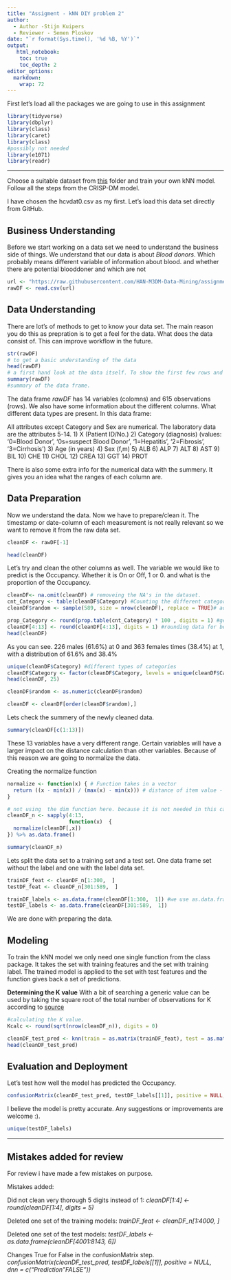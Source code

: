 ```yaml
---
title: "Assigment - kNN DIY problem 2"
author:
  - Author -Stijn Kuipers
  - Reviewer - Semen Ploskov
date: "`r format(Sys.time(), '%d %B, %Y')`"
output:
   html_notebook:
    toc: true
    toc_depth: 2
editor_options: 
  markdown: 
    wrap: 72
---
```


First let's load all the packages we are going to use in this assignment

```r
library(tidyverse)
library(dbplyr)
library(class)
library(caret)
library(class)
#possibly not needed
library(e1071)
library(readr)
```

------------------------------------------------------------------------

Choose a suitable dataset from
[this](https://github.com/HAN-M3DM-Data-Mining/assignments/tree/master/datasets)
folder and train your own kNN model. Follow all the steps from the
CRISP-DM model.

I have chosen the hcvdat0.csv as my first. Let's load this data set
directly from GitHub.

## Business Understanding

Before we start working on a data set we need to understand the business
side of things. We understand that our data is about *Blood donors*. Which
probably means different variable of information about blood. and whether there are potential blooddoner and which are not
```r
url <- "https://raw.githubusercontent.com/HAN-M3DM-Data-Mining/assignments/master/datasets/KNN-hcvdat0.csv"
rawDF <- read.csv(url)
```

## Data Understanding

There are lot's of methods to get to know your data set. The main reason
you do this as prepration is to get a feel for the data. What does the
data consist of. This can improve workflow in the future.

```r
str(rawDF)
# to get a basic understanding of the data
head(rawDF)
# a first hand look at the data itself. To show the first few rows and column
summary(rawDF)
#summary of the data frame.
```

The data frame *rawDF* has 14 variables (colomns) and 615 observations
(rows). We also have some information about the different columns. What
different data types are present. In this data frame:

All attributes except Category and Sex are numerical. The laboratory data are the attributes 5-14.
1) X (Patient ID/No.)
2) Category (diagnosis) (values: '0=Blood Donor', '0s=suspect Blood Donor', '1=Hepatitis', '2=Fibrosis', '3=Cirrhosis')
3) Age (in years)
4) Sex (f,m)
5) ALB
6) ALP
7) ALT
8) AST
9) BIL
10) CHE
11) CHOL
12) CREA
13) GGT
14) PROT

There is also some extra info for the numerical data with the summery.
It gives you an idea what the ranges of each column are.

## Data Preparation

Now we understand the data. Now we have to prepare/clean it. The
timestamp or date-column of each measurement is not really relevant so
we want to remove it from the raw data set.

```r
cleanDF <- rawDF[-1]

head(cleanDF)
```

Let's try and clean the other columns as well. The variable we would
like to predict is the Occupancy. Whether it is On or Off, 1 or 0. and
what is the proportion of the Occupancy.

```r
cleanDF<- na.omit(cleanDF) # removeing the NA's in the dataset.
cnt_Category <- table(cleanDF$Category) #Counting the different categories
cleanDF$random <- sample(589, size = nrow(cleanDF), replace = TRUE)# adding a randomized element to the list to sort the data

prop_Category <- round(prop.table(cnt_Category) * 100 , digits = 1) #getting the distribution of this column
cleanDF[4:13] <- round(cleanDF[4:13], digits = 1) #rounding data for better visibility of column 4 to 13
head(cleanDF)
```








As you can see. 226 males (61.6%) at 0 and 363 females times (38.4%) at 1, with
a distribution of 61.6% and 38.4%

```r
unique(cleanDF$Category) #different types of categories
cleanDF$Category <- factor(cleanDF$Category, levels = unique(cleanDF$Category), labels = c(1,1,0,0,0)) %>% relevel("1")
head(cleanDF, 25)
```

```r
cleanDF$random <- as.numeric(cleanDF$random)
```


```r

cleanDF <- cleanDF[order(cleanDF$random),]

```


Lets check the summery of the newly cleaned data.

```r
summary(cleanDF[c(1:13)])
```

These 13 variables have a very different range. Certain variables will have a larger impact on the distance calculation than other variables. Because of this reason we are going to normalize the data.

Creating the normalize function

```r
normalize <- function(x) { # Function takes in a vector
  return ((x - min(x)) / (max(x) - min(x))) # distance of item value - minimum vector value divided by the range of all vector values
}
```

```r
# not using  the dim function here. because it is not needed in this case.
cleanDF_n <- sapply(4:13,
                    function(x)  {
  normalize(cleanDF[,x])
}) %>% as.data.frame()

summary(cleanDF_n)
```

Lets split the data set to a training set and a test set. One data frame
set without the label and one with the label data set.

```r
trainDF_feat <- cleanDF_n[1:300,  ]
testDF_feat <- cleanDF_n[301:589,  ]

trainDF_labels <- as.data.frame(cleanDF[1:300,  1]) #we use as.data.frame otherwise it sees it as values.
testDF_labels <- as.data.frame(cleanDF[301:589,  1])
```

We are done with preparing the data.

## Modeling

To train the kNN model we only need one single function from the class
package. It takes the set with training features and the set with
training label. The trained model is applied to the set with test
features and the function gives back a set of predictions.

**Determining the K value** With a bit of searching a generic value can
be used by taking the square root of the total number of observations
for K according to
[source](https://rstudio-pubs-static.s3.amazonaws.com/316172_a857ca788d1441f8be1bcd1e31f0e875.html)

```r
#calculating the K value.
Kcalc <- round(sqrt(nrow(cleanDF_n)), digits = 0)
```

```r
cleanDF_test_pred <- knn(train = as.matrix(trainDF_feat), test = as.matrix(testDF_feat), cl = as.matrix(trainDF_labels), k = Kcalc)
head(cleanDF_test_pred)
```

## Evaluation and Deployment

Let's test how well the model has predicted the Occupancy.

```r
confusionMatrix(cleanDF_test_pred, testDF_labels[[1]], positive = NULL, dnn = c("Prediction", "True"))
```
I believe the model is pretty accurate. Any suggestions or improvements are welcome :).

```r
unique(testDF_labels)
```


------------------------------------------------------------------------

## Mistakes added for review

For review i have made a few mistakes on purpose.

Mistakes added:

Did not clean very thorough 5 digits instead of 1:
*cleanDF[1:4] <- round(cleanDF[1:4], digits = 5)*

Deleted one set of the training models:
*trainDF_feat <- cleanDF_n[1:4000,  ]*

Deleted one set of the test models:
*testDF_labels <- as.data.frame(cleanDF[4001:8143,  6])*

Changes True for False in the confusionMatrix step.
*confusionMatrix(cleanDF_test_pred, testDF_labels[[1]], positive = NULL, dnn = c("Prediction "FALSE"))*


